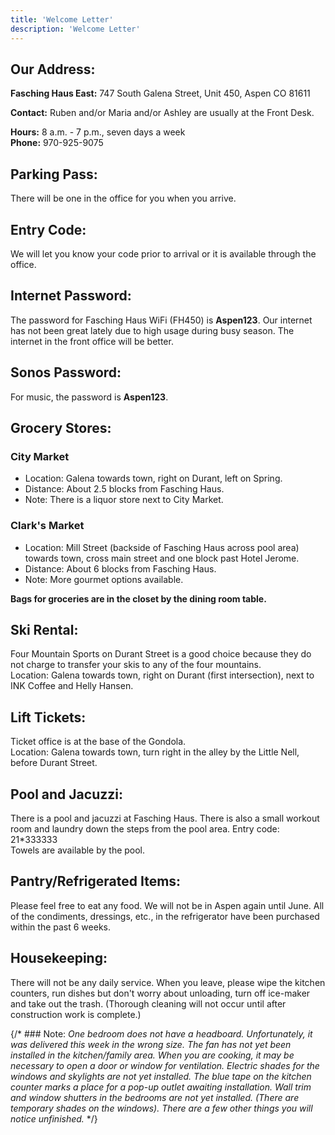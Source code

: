 ```yaml
---
title: 'Welcome Letter'
description: 'Welcome Letter'
---
```


## Our Address:
**Fasching Haus East:** 747 South Galena Street, Unit 450, Aspen CO 81611

**Contact:** Ruben and/or Maria and/or Ashley are usually at the Front Desk.

**Hours:** 8 a.m. - 7 p.m., seven days a week  
**Phone:** 970-925-9075

## Parking Pass:
There will be one in the office for you when you arrive.

## Entry Code:
We will let you know your code prior to arrival or it is available through the office.

## Internet Password:
The password for Fasching Haus WiFi (FH450) is **Aspen123**. Our internet has not been great lately due to high usage during busy season. The internet in the front office will be better.

## Sonos Password:
For music, the password is **Aspen123**.

## Grocery Stores:

### City Market
- Location: Galena towards town, right on Durant, left on Spring.
- Distance: About 2.5 blocks from Fasching Haus.
- Note: There is a liquor store next to City Market.

### Clark's Market
- Location: Mill Street (backside of Fasching Haus across pool area) towards town, cross main street and one block past Hotel Jerome.
- Distance: About 6 blocks from Fasching Haus.
- Note: More gourmet options available.

**Bags for groceries are in the closet by the dining room table.**

## Ski Rental:
Four Mountain Sports on Durant Street is a good choice because they do not charge to transfer your skis to any of the four mountains.  
Location: Galena towards town, right on Durant (first intersection), next to INK Coffee and Helly Hansen.

## Lift Tickets:
Ticket office is at the base of the Gondola.  
Location: Galena towards town, turn right in the alley by the Little Nell, before Durant Street.

## Pool and Jacuzzi:
There is a pool and jacuzzi at Fasching Haus. There is also a small workout room and laundry down the steps from the pool area. Entry code: 21*333333  
Towels are available by the pool.

## Pantry/Refrigerated Items:
Please feel free to eat any food. We will not be in Aspen again until June. All of the condiments, dressings, etc., in the refrigerator have been purchased within the past 6 weeks.

## Housekeeping:
There will not be any daily service. When you leave, please wipe the kitchen counters, run dishes but don't worry about unloading, turn off ice-maker and take out the trash. (Thorough cleaning will not occur until after construction work is complete.)

{/* ### Note:
*One bedroom does not have a headboard. Unfortunately, it was delivered this week in the wrong size.*
*The fan has not yet been installed in the kitchen/family area. When you are cooking, it may be necessary to open a door or window for ventilation.*
*Electric shades for the windows and skylights are not yet installed.*
*The blue tape on the kitchen counter marks a place for a pop-up outlet awaiting installation.*
*Wall trim and window shutters in the bedrooms are not yet installed. (There are temporary shades on the windows).*
*There are a few other things you will notice unfinished.* */}
